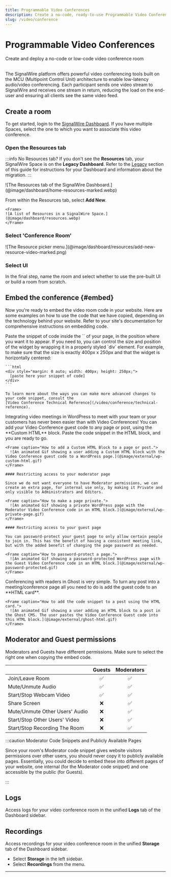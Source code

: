 ```yaml
---
title: Programmable Video Conferences
description: Create a no-code, ready-to-use Programmable Video Conference in the SignalWire Dashboard.
slug: /video/conference
---
```


# Programmable Video Conferences

<Subtitle>Create and deploy a no-code or low-code video conference room</Subtitle><br/><br/>


The SignalWire platform offers powerful video conferencing tools 
built on the MCU (Multipoint Control Unit) architecture to enable low-latency audio/video conferencing. 
Each participant sends one video stream to SignalWire and receives one stream in return,
reducing the load on the end-user and ensuring all clients see the same video feed. 

## Create a room

To get started, login to the [SignalWire Dashboard](https://my.signalwire.com).
If you have multiple Spaces, select the one to which you want to associate this video conference.

<Steps>

### Open the Resources tab

:::info No Resources tab?
If you don't see the **Resources** tab, your SignalWire Space is on the **Legacy Dashboard**.
Refer to the [Legacy](#legacy) section of this guide for instructions for your Dashboard and information about the migration.
:::

<Frame caption="Create and manage all Resources from the SignalWire Dashboard.">
  ![The Resources tab of the SignalWire Dashboard.](@image/dashboard/home-resources-marked.webp)
</Frame>

From within the Resources tab, select **Add New**.

<div className="row">
  <div className="col col--6">

    <Frame>
    ![A list of Resources in a SignalWire Space.](@image/dashboard/resources.webp)
    </Frame>

  </div>
    <div className="col col--6">
      <ResourcesCard />
    </div>
  </div>

### Select 'Conference Room' 

<Frame caption="Select 'Conference Room' from the Resources menu.">
![The Resource picker menu.](@image/dashboard/resources/add-new-resource-video-marked.png)
</Frame>

### Select UI

In the final step, name the room and select whether to use the pre-built UI or build a room from scratch.

</Steps>

## Embed the conference {#embed}

Now you're ready to embed the video room code in your website.
Here are some examples on how to use the code that we have copied, depending on the technology behind your website.
Refer to your site's documentation for comprehensive instructions on embedding code.

<AccordionGroup>

  <Accordion title="Static HTML page">
    Paste the snippet of code inside the `<body>` of your page, in the position where you want it to appear. 
    If you need to, you can control the size and position of the widget by wrapping it in a properly styled `div` element. 
    For example, to make sure that the size is exactly 400px x 250px and that the widget is horizontally centered:

    ```html
    <div style="margin: 0 auto; width: 400px; height: 250px;">
      [paste here your snippet of code]
    </div>
    ```

    To learn more about the ways you can make more advanced changes to your code snippet, consult the
    [Video Conference Technical Reference](/video/conference/technical-reference).
  </Accordion>

  <Accordion title="WordPress">
    Integrating video meetings in WordPress to meet with your team or your customers has never been easier than with Video Conferences! 
    You can add your Video Conference guest code to any page or post, using the **Custom HTML** block. 
    Paste the code snippet in the HTML block, and you are ready to go.

    <Frame caption="How to add a Custom HTML Block to a page or post.">
      ![An animated Gif showing a user adding a Custom HTML block with the Video Conference guest code to a WordPress page.](@image/external/wp-custom-html.gif)
    </Frame>

    #### Restricting access to your moderator page

    Since we do not want everyone to have Moderator permissions, we can create an extra page, for internal use only, by making it Private and only visible to Administrators and Editors.

    <Frame caption="How to make a page private.">
      ![An animated Gif showing a private WordPress page with the Moderator Video Conference code in an HTML block.](@image/external/wp-private-page.gif)
    </Frame>

    #### Restricting access to your guest page

    You can password-protect your guest page to only allow certain people to join in. This has the benefit of having a consistent meeting link, but with the added benefit of changing the page password as needed.

    <Frame caption="How to password-protect a page.">
      ![An animated Gif showing a password-protected WordPress page with the Guest Video Conference code in an HTML block.](@image/external/wp-password-protected.gif)
    </Frame>

  </Accordion>

  <Accordion title="Ghost">
    Conferencing with readers in Ghost is very simple. 
    To turn any post into a meeting/conference page all you need to do is add the guest code to an **HTML card**.

    <Frame caption="How to add the code snippet to a post using the HTML card.">
      ![An animated Gif showing a user adding an HTML block to a post in the Ghost CMS. The user pastes the Video Conference Guest code into this HTML block.](@image/external/ghost-html.gif)
    </Frame>
  </Accordion>

</AccordionGroup>

## Moderator and Guest permissions

Moderators and Guests have different permissions.
Make sure to select the right one when copying the embed code.

|                                | Guests | Moderators |
| :----------------------------- | :----: | :--------: |
|                Join/Leave Room |   ✅   |     ✅     |
|              Mute/Unmute Audio |   ✅   |     ✅     |
|        Start/Stop Webcam Video |   ✅   |     ✅     |
|                   Share Screen |   ❌   |     ✅     |
| Mute/Unmute Other Users' Audio |   ❌   |     ✅     |
|  Start/Stop Other Users' Video |   ❌   |     ✅     |
|  Start/Stop Recording The Room |   ❌   |     ✅     |

:::caution Moderator Code Snippets and Publicly Available Pages

Since your room's Moderator code snippet gives website visitors permissions over other users, you should never copy it to publicly available pages. Essentially, you could decide to embed these into different pages of your website, one internal (for the Moderator code snippet) and one accessible by the public (for Guests).

:::

## Logs

Access logs for your video conference room in the unified **Logs** tab of the Dashboard sidebar.

## Recordings

Access recordings for your video conference room in the unified **Storage** tab of the Dashboard sidebar.

- Select **Storage** in the left sidebar.
- Select **Recordings** from the menu.

---

<LegacyPVC/>
